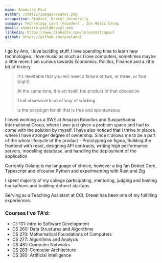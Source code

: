 ```yaml
---
name: Anomitro Paul
avatar: /static/images/avatar.png
occupation: Student, Drexel University
company: Technology Lead (Founder) , Zen Music Group
email: anomitro.paul@drexel.edu
linkedin: https://www.linkedin.com/in/anomitropaul
github: https://github.com/paulano1
---
```


I go by Ano, I love building stuff, I love spending time to learn new technologies. I love music as much as I love computers, sometimes maybe a little more.
I am curious towards Economics, Politics, Finance and a little bit of history.

> It's inevitable that you will meet a failure or two, or three, or four (right)
>
> At the same time, the art itself, the product of that obsession
>
> That obsessive kind of way of working
>
> Is the paradigm for all that is free and spontaneous

I loved working as a SWE at Amazon Robotics and Susquehanna International Group, where I was just given a problem space and had to come with the solution by myself.
I have also noticed that I thrive in places where I have stronger degree of ownership. Since it allows me to be a part of the whole lifecycle of the product - Prototyping on figma, Building the frontend with react, designing API contracts, writing high performance servers, modelling database, and handling the deployment of the application

Currently Golang is my language of choice, however a big fan Dotnet Core, Typescript and ofcourse Python and experimenting with Rust and Zig

I spent majority of my college participating, mentoring, judging and hosting hackathons and building defunct startups.

Serving as a Teaching Assistant at CCI, Drexel has been one of my fulfilling experiences.

### Courses I've TA'd:

- CI-101: Intro to Software Development
- CS 260: Data Structures and Algorithms
- CS 270: Mathematical Foundations of Computers
- CS 277: Algorithms and Analysis
- CS 481: Computer Networks
- CS 283: Computer Architecture
- CS 380: Artificial Intelligence
